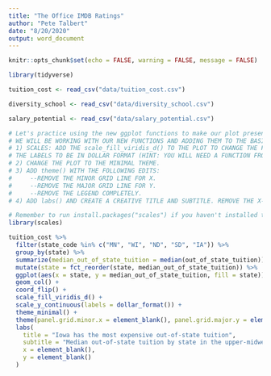 ```yaml
---
title: "The Office IMDB Ratings"
author: "Pete Talbert"
date: "8/20/2020"
output: word_document
---
```


```r
knitr::opts_chunk$set(echo = FALSE, warning = FALSE, message = FALSE)

library(tidyverse)

tuition_cost <- read_csv("data/tuition_cost.csv")

diversity_school <- read_csv("data/diversity_school.csv")

salary_potential <- read_csv("data/salary_potential.csv")


```

```r
# Let's practice using the new ggplot functions to make our plot presentation-ready! -----------------------------------
# WE WILL BE WORKING WITH OUR NEW FUNCTIONS AND ADDING THEM TO THE BASIC PLOT BELOW.
# 1) SCALES: ADD THE scale_fill_viridis_d() TO THE PLOT TO CHANGE THE FILL COLORS. ADD scale_y_continuous() TO THE PLOT IN ORDER TO CHANGE
# THE LABELS TO BE IN DOLLAR FORMAT (HINT: YOU WILL NEED A FUNCTION FROM THE scales PACKAGE.)
# 2) CHANGE THE PLOT TO THE MINIMAL THEME.
# 3) ADD theme() WITH THE FOLLOWING EDITS:
#     --REMOVE THE MINOR GRID LINE FOR X.
#     --REMOVE THE MAJOR GRID LINE FOR Y.
#     --REMOVE THE LEGEND COMPLETELY.
# 4) ADD labs() AND CREATE A CREATIVE TITLE AND SUBTITLE. REMOVE THE X- AND Y-AXIS LABELS IF YOU WANT.
```

```r
# Remember to run install.packages("scales") if you haven't installed the scales package before.
library(scales)

tuition_cost %>%
  filter(state_code %in% c("MN", "WI", "ND", "SD", "IA")) %>% 
  group_by(state) %>% 
  summarize(median_out_of_state_tuition = median(out_of_state_tuition)) %>% 
  mutate(state = fct_reorder(state, median_out_of_state_tuition)) %>% 
  ggplot(aes(x = state, y = median_out_of_state_tuition, fill = state)) +
  geom_col() + 
  coord_flip() +
  scale_fill_viridis_d() +
  scale_y_continuous(labels = dollar_format()) +
  theme_minimal() +
  theme(panel.grid.minor.x = element_blank(), panel.grid.major.y = element_blank(), legend.position = "none") +
  labs(
    title = "Iowa has the most expensive out-of-state tuition",
    subtitle = "Median out-of-state tuition by state in the upper-midwest",
    x = element_blank(),
    y = element_blank()
  )
```

